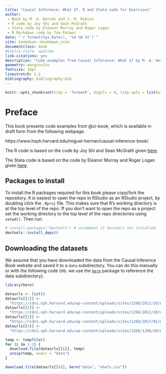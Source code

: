 ```yaml
--- 
title: "Causal Inference: What If. R and Stata code for Exercises"
author: 
 - Book by M. A. Hernán and J. M. Robins
 - R code by Joy Shi and Sean McGrath
 - Stata code by Eleanor Murray and Roger Logan
 - R Markdown code by Tom Palmer
date: "`r format(Sys.Date(), '%d %B %Y')`"
site: bookdown::bookdown_site
documentclass: book
#biblio-style: apalike
link-citations: yes
description: "Code examples from Causal Inference: What If by M. A. Hernán and J. M. Robins https://www.hsph.harvard.edu/miguel-hernan/causal-inference-book/"
geometry: margin=1in
fontsize: 10pt
linestretch: 1.1
bibliography: bibliography.bib
---
```


```r
knitr::opts_chunk$set(tidy = 'formatR', digits = 4, tidy.opts = list(width.cutoff = 60)) 
```

# Preface{-}

This book presents code examples from @ci-book, which is available in draft form from the following webpage.

https://www.hsph.harvard.edu/miguel-hernan/causal-inference-book/

The R code is based on the code by Joy Shi and Sean McGrath given [here](https://cdn1.sph.harvard.edu/wp-content/uploads/sites/1268/1268/20/Rcode_CIpart2.zip).

The Stata code is based on the code by Eleanor Murray and Roger Logan given [here](https://cdn1.sph.harvard.edu/wp-content/uploads/sites/1268/2019/11/stata_part2.zip).

## Packages to install
To install the R packages required for this book please copy/fork the repository. It is easiest to open the repo in RStudio as an RStudio project, by doubling click the `.Rproj` file. This makes sure that R's working directory is at the top level of the repo. If you don't want to open the repo as a project set the working directory to the top level of the repo directories using `setwd()`. Then run:
```r
# install.packages("devtools") # uncomment if devtools not installed
devtools::install_deps()
```

## Downloading the datasets
We assume that you have downloaded the data from the Causal Inference Book website and saved it to a `data` subdirectory. You can do this manually or with the following code (nb. we use the [`here`](https://here.r-lib.org/) package to reference the data subdirectory).

```r
library(here)
```

```r
dataurls <- list()
dataurls[[1]] <- 
  "https://cdn1.sph.harvard.edu/wp-content/uploads/sites/1268/2012/10/nhefs_sas.zip"
dataurls[[2]] <- 
  "https://cdn1.sph.harvard.edu/wp-content/uploads/sites/1268/2012/10/nhefs_stata.zip"
dataurls[[3]] <- 
  "https://cdn1.sph.harvard.edu/wp-content/uploads/sites/1268/2017/01/nhefs_excel.zip"
dataurls[[4]] <- 
  "https://cdn1.sph.harvard.edu/wp-content/uploads/sites/1268/1268/20/nhefs.csv"

temp <- tempfile()
for (i in 1:3) {
  download.file(dataurls[[i]], temp)
  unzip(temp, exdir = "data")
}

download.file(dataurls[[4]], here("data", "nhefs.csv"))
```

\mainmatter
